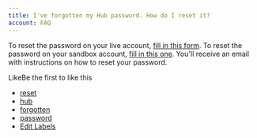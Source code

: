 ```yaml
---
title: I've forgotten my Hub password. How do I reset it?
account: FAQ 
---
```

To reset the password on your live account, [fill in this form](https://hub.checkout.com/forgot-password). To reset the password on your sandbox account, [fill in this one](https://sandbox.checkout.com/forgot-password). You'll receive an email with instructions on how to reset your password.

LikeBe the first to like this

*   [reset](/label/FAQ/reset)
*   [hub](/label/FAQ/hub)
*   [forgotten](/label/FAQ/forgotten)
*   [password](/label/FAQ/password)
*   [Edit Labels](# "Edit Labels (Type 'l')")




